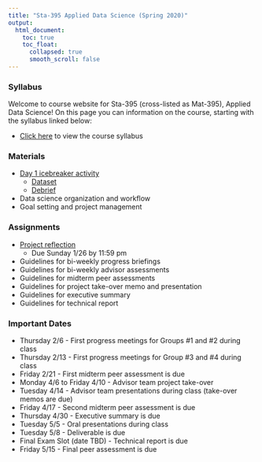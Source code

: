 ```yaml
---
title: "Sta-395 Applied Data Science (Spring 2020)"
output:
  html_document:
    toc: true
    toc_float:
      collapsed: true
      smooth_scroll: false
---
```


### Syllabus

Welcome to course website for Sta-395 (cross-listed as Mat-395), Applied Data Science!  On this page you can information on the course, starting with the syllabus linked below:

- [Click here](syllabus395s20.html) to view the course syllabus

### Materials

- [Day 1 icebreaker activity](s395s20/First_day.html)
    - [Dataset](https://remiller1450.github.io/data/GradAdm.csv)
    - [Debrief](s395s20/First_day_debrief.html)
- Data science organization and workflow
- Goal setting and project management

### Assignments

- [Project reflection](s395s20/proj_pref.html)
    - Due Sunday 1/26 by 11:59 pm
- Guidelines for bi-weekly progress briefings
- Guidelines for bi-weekly advisor assessments
- Guidelines for midterm peer assessments
- Guidelines for project take-over memo and presentation
- Guidelines for executive summary
- Guidelines for technical report

### Important Dates

- Thursday 2/6 - First progress meetings for Groups #1 and #2 during class
- Thursday 2/13 - First progress meetings for Group #3 and #4 during class
- Friday 2/21 - First midterm peer assessment is due
- Monday 4/6 to Friday 4/10 - Advisor team project take-over
- Tuesday 4/14 - Advisor team presentations during class (take-over memos are due)
- Friday 4/17 - Second midterm peer assessment is due
- Thursday 4/30 - Executive summary is due
- Tuesday 5/5 - Oral presentations during class
- Tuesday 5/8 - Deliverable is due
- Final Exam Slot (date TBD) - Technical report is due
- Friday 5/15 - Final peer assessment is due
